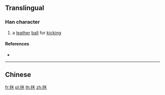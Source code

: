 ==Translingual==

===Han character===
{{Han char|rn=82|rad=毛|as=06|sn=10|four=|canj=HUFD|ids=⿺毛米}}

# a [[leather]] [[ball]] for [[kick]]ing

====References====
* {{Han ref|kx=0593.091|dkj=16828|dj=0985.200|hdz=31997.140|uh=6BE9|ud=27625}}

----

==Chinese==
{{zh-see|鞠|a}}

[[fr:毩]]
[[pl:毩]]
[[th:毩]]
[[zh:毩]]